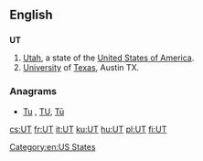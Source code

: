 {{also|ut}}
==English==

==={{abbreviation-old|en}}===
'''UT'''

# [[Utah]], a state of the [[United States of America]].
# [[university|University]] of [[Texas]], Austin TX.

===Anagrams===
* [[Tu#English|Tu]] , [[TU#English|TU]], [[Tū#English|Tū]]

[[Category:en:US States]]

[[cs:UT]]
[[fr:UT]]
[[it:UT]]
[[ku:UT]]
[[hu:UT]]
[[pl:UT]]
[[fi:UT]]